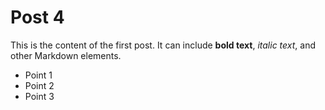 # Post 4

This is the content of the first post. It can include **bold text**, _italic text_, and other Markdown elements.

- Point 1
- Point 2
- Point 3
